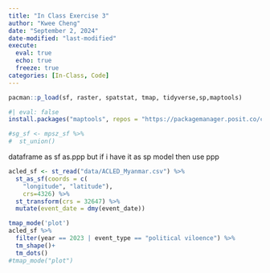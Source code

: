 ```yaml
---
title: "In Class Exercise 3"
author: "Kwee Cheng"
date: "September 2, 2024"
date-modified: "last-modified"
execute: 
  eval: true
  echo: true
  freeze: true
categories: [In-Class, Code]
---
```


```r
pacman::p_load(sf, raster, spatstat, tmap, tidyverse,sp,maptools)
```

```r
#| eval: false
install.packages("maptools", repos = "https://packagemanager.posit.co/cran/2023-10-13")
```

```r
#sg_sf <- mpsz_sf %>%
#  st_union()
```

dataframe as sf as.ppp but if i have it as sp model then use ppp

```r
acled_sf <- st_read("data/ACLED_Myanmar.csv") %>%
  st_as_sf(coords = c(
    "longitude", "latitude"),
    crs=4326) %>%
  st_transform(crs = 32647) %>%
  mutate(event_date = dmy(event_date))
```

```r
tmap_mode('plot')
acled_sf %>%
  filter(year == 2023 | event_type == "political viloence") %>%
  tm_shape()+
  tm_dots()
#tmap_mode("plot")
```
